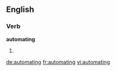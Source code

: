 
==English==

===Verb===
'''automating'''

# {{present participle of|[[automate]]}}

[[de:automating]]
[[fr:automating]]
[[vi:automating]]